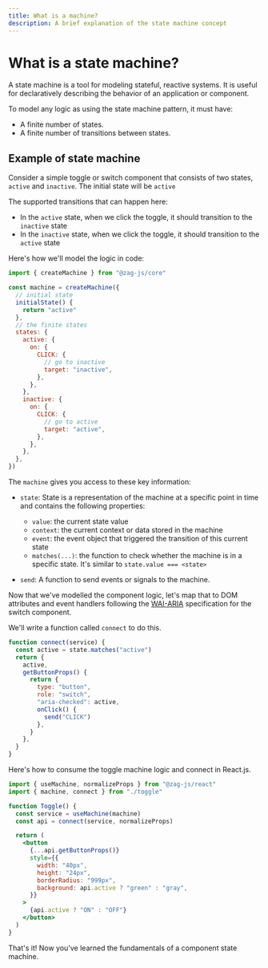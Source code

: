 ```yaml
---
title: What is a machine?
description: A brief explanation of the state machine concept
---
```


# What is a state machine?

A state machine is a tool for modeling stateful, reactive systems. It is useful
for declaratively describing the behavior of an application or component.

To model any logic as using the state machine pattern, it must have:

- A finite number of states.
- A finite number of transitions between states.

## Example of state machine

Consider a simple toggle or switch component that consists of two states,
`active` and `inactive`. The initial state will be `active`

The supported transitions that can happen here:

- In the `active` state, when we click the toggle, it should transition to the
  `inactive` state
- In the `inactive` state, when we click the toggle, it should transition to the
  `active` state

Here's how we'll model the logic in code:

```jsx
import { createMachine } from "@zag-js/core"

const machine = createMachine({
  // initial state
  initialState() {
    return "active"
  },
  // the finite states
  states: {
    active: {
      on: {
        CLICK: {
          // go to inactive
          target: "inactive",
        },
      },
    },
    inactive: {
      on: {
        CLICK: {
          // go to active
          target: "active",
        },
      },
    },
  },
})
```

The `machine` gives you access to these key information:

- `state`: State is a representation of the machine at a specific point in time
  and contains the following properties:

  - `value`: the current state value
  - `context`: the current context or data stored in the machine
  - `event`: the event object that triggered the transition of this current
    state
  - `matches(...)`: the function to check whether the machine is in a specific
    state. It's similar to `state.value === <state>`

- `send`: A function to send events or signals to the machine.

Now that we've modelled the component logic, let's map that to DOM attributes
and event handlers following the
[WAI-ARIA](https://www.w3.org/TR/wai-aria-practices-1.1/examples/checkbox/checkbox-1/checkbox-1.html)
specification for the switch component.

We'll write a function called `connect` to do this.

```jsx
function connect(service) {
  const active = state.matches("active")
  return {
    active,
    getButtonProps() {
      return {
        type: "button",
        role: "switch",
        "aria-checked": active,
        onClick() {
          send("CLICK")
        },
      }
    },
  }
}
```

Here's how to consume the toggle machine logic and connect in React.js.

```jsx
import { useMachine, normalizeProps } from "@zag-js/react"
import { machine, connect } from "./toggle"

function Toggle() {
  const service = useMachine(machine)
  const api = connect(service, normalizeProps)

  return (
    <button
      {...api.getButtonProps()}
      style={{
        width: "40px",
        height: "24px",
        borderRadius: "999px",
        background: api.active ? "green" : "gray",
      }}
    >
      {api.active ? "ON" : "OFF"}
    </button>
  )
}
```

That's it! Now you've learned the fundamentals of a component state machine.

